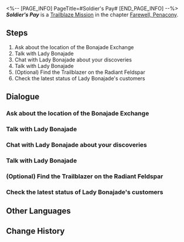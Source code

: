 <%-- [PAGE_INFO]
PageTitle=#Soldier's Pay#
[END_PAGE_INFO] --%>
{{Stub|Dialogue.}}
{{Mission Infobox
|id            = 1034107
|title         = 
|image         = Mission Soldier's Pay.png{{subst:void|<!--$UPLOAD:<<SpriteOutput/Chronicle/1034107.png>-<Mission Soldier's Pay.png>-<Fate's Atlas Images>>-->}}
|type          = Trailblaze
|event_name    = 
|chapter       = Farewell, Penacony
|requirements  = [[Trailblaze Mission]] ''[[Life is But a Drifting Dream]]'' completed
|summary       = Firefly boards the Radiant Feldspar, harboring hope in her heart to find that "Lady Bonajade" who can make people's dreams come true.<br />Though she does not find her answers here, Jade successfully plants a seed in her heart... and someday, it will bloom to bear fruit.
|characters    = Trailblazer
|startLocation = [[Penacony]] - [[(The Radiant Feldspar/The Trailblaze's Stern/The Tatalov/The Soaring Clock Hand)]]
|world         = Penacony
|area          = (The Radiant Feldspar/The Trailblaze's Stern/The Tatalov/The Soaring Clock Hand)
|prev          = Life is But a Drifting Dream
|next          = A Thousand Bells at Dawn
|rewards       = Trailblaze EXP*200; Stellar Jade*30; Traveler's Guide*2; Lost Crystal*2; Clock Credits*100; Credit*20,000
}}
'''''Soldier's Pay''''' is a [[Trailblaze Mission]] in the chapter [[Farewell, Penacony]].

==Steps==
# Ask about the location of the Bonajade Exchange
# Talk with Lady Bonajade
# Chat with Lady Bonajade about your discoveries
# Talk with Lady Bonajade
# (Optional) Find the Trailblazer on the Radiant Feldspar
# Check the latest status of Lady Bonajade's customers

<!--
==Gameplay Notes==

--><!--
==Trial Character==

-->
==Dialogue==
{{Stub Dialogue}}
{{Dialogue End}}

===Ask about the location of the Bonajade Exchange===
{{Mission Description|type=trailblaze|location=(The Radiant Feldspar/The Trailblaze's Stern/The Tatalov/The Soaring Clock Hand)|update|Mostly harboring suspicion but with a sliver of hope, Firefly boards the Radiant Feldspar. <br />She's here to find the rumored Bonajade Exchange, which is said to be a pawn shop that can grant anybody's wishes.<br />In order to survive, the Stellaron Hunter chooses to believe this legend &mdash; for now.}}
{{Dialogue Start}}
:{{tx}}
{{Dialogue End}}

===Talk with Lady Bonajade===
{{Mission Description|type=trailblaze|location=(The Radiant Feldspar/The Trailblaze's Stern/The Tatalov/The Soaring Clock Hand)|update|Mostly harboring suspicion but with a sliver of hope, Firefly boards the Radiant Feldspar. <br />She's here to find the rumored Bonajade Exchange, which is said to be a pawn shop that can grant anybody's wishes.<br />The Stellaron Hunter learns the location of the Bonajade Exchange, and gets ready to talk with the madame who owns it.}}
{{Dialogue Start}}
:{{tx}}
{{Dialogue End}}

===Chat with Lady Bonajade about your discoveries===
{{Mission Description|type=trailblaze|location=(The Radiant Feldspar/The Trailblaze's Stern/The Tatalov/The Soaring Clock Hand)|update|Firefly listened to Lady Bonajade's suggestion and saw for herself the wishes of the pawn shoppers coming true.<br />But she still could not understand the nature of "pawning," nor could she fathom the true cost of what people are willing to pay to realize their wishes.<br />She has to return to Lady Bonajade and hope that she can explain the meaning behind everything.}}
{{Dialogue Start}}
:{{tx}}
{{Dialogue End}}

===Talk with Lady Bonajade===
{{Mission Description|type=trailblaze|location=(The Radiant Feldspar/The Trailblaze's Stern/The Tatalov/The Soaring Clock Hand)|update|Mostly harboring suspicion but with a sliver of hope, Firefly boards the Radiant Feldspar. <br />She's here to find the rumored Bonajade Exchange, which is said to be a pawn shop that can grant anybody's wishes.<br />The Stellaron Hunter learns the location of the Bonajade Exchange, and gets ready to talk with the madame who owns it.}}
{{Dialogue Start}}
:{{tx}}
{{Dialogue End}}

===(Optional) Find the Trailblazer on the Radiant Feldspar===
{{Mission Description|type=trailblaze|location=(The Radiant Feldspar/The Trailblaze's Stern/The Tatalov/The Soaring Clock Hand)|update|Mostly harboring suspicion but with a sliver of hope, Firefly boards the Radiant Feldspar. <br />She's here to find the rumored Bonajade Exchange, which is said to be a pawn shop that can grant anybody's wishes.<br />In order to survive, the Stellaron Hunter chooses to believe this legend &mdash; for now.}}
{{Dialogue Start}}
:{{tx}}
{{Dialogue End}}

===Check the latest status of Lady Bonajade's customers===
{{Mission Description|type=trailblaze|location=(The Radiant Feldspar/The Trailblaze's Stern/The Tatalov/The Soaring Clock Hand)|update|Mostly harboring suspicion but with a sliver of hope, Firefly boards the Radiant Feldspar. <br />She's here to find the rumored Bonajade Exchange, which is said to be a pawn shop that can grant anybody's wishes.<br />The owner of the pawn shop, Lady Bonajade, believes Firefly to know nothing of the cost for wishes to come true. She hopes Firefly can learn with her own eyes and ears what the act of "pawning" truly means.}}
{{Dialogue Start}}
:{{tx}}
{{Dialogue End}}

==Other Languages==
{{Other Languages
|en   = Soldier's Pay
|zhs  = 士兵的报酬
|zht  = 士兵的報酬
|ja   = 兵士の報酬
|ko   = 병사의 보수
|es   = Paga del soldado
|fr   = Rémunération du soldat
|ru   = Солдатская награда
|th   = รางวัลแด่ทหารกล้า
|vi   = Thù Lao Của Binh Sĩ
|de   = Lohn eines Soldaten
|id   = Penghargaan Prajurit
|pt   = Pagamento do Soldado
}}

==Change History==
{{Change History|2.3}}
